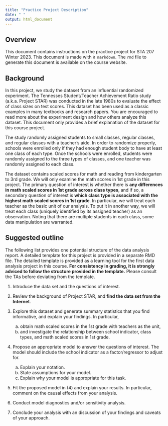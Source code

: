 ---
title: "Practice Project Description"
date: " "
output: html_document
---

## Overview

This document contains instructions on the practice project for STA 207 Winter 2023. This document is made with `R markdown`. The `rmd` file to generate this document is available on the course website. 

## Background

In this project, we study the dataset from an influential randomized experiment. The Tennesses  Student/Teacher Achievement Ratio study (a.k.a. Project STAR) was conducted in the late 1980s to evaluate the effect of class sizes on test scores. This dataset has been used as a classic examples in many textbooks and research papers. You are encouraged to read more about the experiment design and how others analyze this dataset. This document only provides a brief explanation of the dataset for this course project. 

The study randomly assigned students to small classes, regular classes, and regular classes with a teacher's aide. In order to randomize properly, schools were enrolled only if they had enough student body to have at least one class of each type. Once the schools were enrolled, students were randomly assigned to the three types of classes, and one teacher was randomly assigned to each class. 

The dataset contains scaled scores for math and reading from kindergarten to 3rd grade. We will only examine the math scores in 1st grade in this project. The primary question of interest is whether there is __any differences in math scaled scores in 1st grade across class types__, and if so, a secondary question of interest is __which class type is associated with the highest math scaled scores in 1st grade__. In particular, we will treat each teacher as the basic unit of our analysis. To put it in another way, we will treat each class (uniquely identified by its assigned teacher) as an observation. Noting that there are multiple students in each class, some data manipulation are warranted. 


## Suggested outline 

The following list provides one potential structure of the data analysis report. A detailed template for this project is provided in a separate RMD file. The  detailed template is provided as a learning tool for the first data analysis project in this course. **For consistency in grading, it is strongly adviced to follow the structure provided in the template.** Please consult the TAs before deviating from the template. 

1. Introduce the data set and the questions of interest.

2. Review the background of Project STAR, and **find the data set from the Internet**. 

3. Explore this dataset and generate summary statistics that you find informative, and explain your findings.  In particular,
    a. obtain math scaled scores in the 1st grade with teachers as the unit,
    b. and investigate the relationship between school indicator, class types, and math scaled scores in 1st grade. 

4.  Propose an appropriate model to answer the questions of interest. The model should include the school indicator as a factor/regressor to adjust for. 
    a. Explain your notation. 
    b. State assumptions for your model. 
    c. Explain why your model is appropriate for this task. 

5.  Fit the proposed model in (4) and explain your results. In particular, comment on the causal effects from your analysis.

6.  Conduct model diagnostics and/or sensitivity analysis. 

7. Conclude your analysis with an discussion of your findings and caveats of your approach. 
